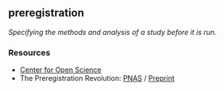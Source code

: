 ## preregistration

<dfn>Specifying the methods and analysis of a study before it is run.</dfn>

### Resources

* [Center for Open Science](https://www.cos.io/our-services/prereg){target="_blank"}
* The Preregistration Revolution: [PNAS](https://doi.org/10.1073/pnas.1708274114){target="_blank"} / [Preprint](https://osf.io/2dxu5/){target="_blank"}
